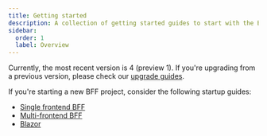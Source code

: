 ```yaml
---
title: Getting started
description: A collection of getting started guides to start with the BFF
sidebar:
  order: 1
  label: Overview
---
```


Currently, the most recent version is 4 (preview 1). If you're upgrading from a previous version, please check our [upgrade guides](/bff/upgrading). 

If you're starting a new BFF project, consider the following startup guides:

* [Single frontend BFF](/bff/getting-started/single-frontend)
* [Multi-frontend BFF](/bff/getting-started/multi-frontend)
* [Blazor](/bff/getting-started/blazor)